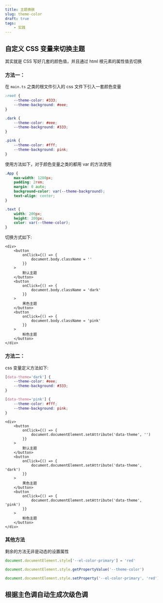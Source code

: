 ```yaml
---
title: 主题换肤
slug: theme-color
draft: true
tags:
    - 实践
---
```



## 自定义 CSS 变量来切换主题

其实就是 CSS 写好几套的颜色值，并且通过 html 根元素的属性值去切换

### 方法一：

在 `main.ts` 之类的根文件引入的 css 文件下引入一套颜色变量

```css
:root {
    --theme-color: #333;
    --theme-background: #eee;
}

.dark {
    --theme-color: #eee;
    --theme-background: #333;
}

.pink {
    --theme-color: #fff;
    --theme-background: pink;
}
```

使用方法如下，对于颜色变量之类的都用 var 的方法使用

```css
.App {
    max-width: 1280px;
    padding: 2rem;
    margin: 0 auto;
    background-color: var(--theme-background);
    text-align: center;
}

.text {
    width: 200px;
    height: 200px;
    color: var(--theme-color);
}
```

切换方式如下:

```tsx
<div>
    <button
        onClick={() => {
            document.body.className = ''
        }}
    >
        默认主题
    </button>
    <button
        onClick={() => {
            document.body.className = 'dark'
        }}
    >
        黑色主题
    </button>
    <button
        onClick={() => {
            document.body.className = 'pink'
        }}
    >
        粉色主题
    </button>
</div>
```

### 方法二：

css 变量定义方法如下:

```css
[data-theme='dark'] {
    --theme-color: #eee;
    --theme-background: #333;
}

[data-theme='pink'] {
    --theme-color: #fff;
    --theme-background: pink;
}
```

```tsx
<div>
    <button
        onClick={() => {
            document.documentElement.setAttribute('data-theme', '')
        }}
    >
        默认主题
    </button>
    <button
        onClick={() => {
            document.documentElement.setAttribute('data-theme', 'dark')
        }}
    >
        黑色主题
    </button>
    <button
        onClick={() => {
            document.documentElement.setAttribute('data-theme', 'pink')
        }}
    >
        粉色主题
    </button>
</div>
```

### 其他方法

剩余的方法无非是动态的设置属性

```ts
document.documentElement.style['--el-color-primary'] = 'red'

document.documentElement.style.getPropertyValue('--theme-color')

document.documentElement.style.setProperty('--el-color-primary', 'red')
```

## 根据主色调自动生成次级色调
